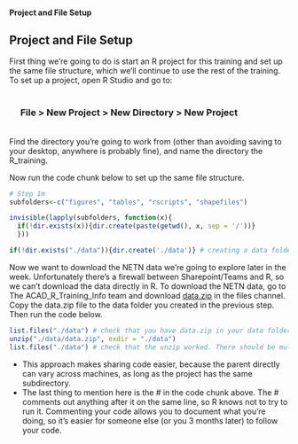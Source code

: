 #### Project and File Setup{.tabset}
<h2>Project and File Setup</h2>
First thing we're going to do is start an R project for this training and set up the same file structure, which we'll continue to use the rest of the training. To set up a project, open R Studio and go to: </br> </br><div style="text-indent:20px"> <h3>File > New Project > New Directory > New Project</h3></div></br> 
Find the directory you're going to work from (other than avoiding saving to your desktop, anywhere is probably fine), and name the directory the R_training. 

<p class='code'>Now run the code chunk below to set up the same file structure.</p> 

```r
# Step 1m 
subfolders<-c("figures", "tables", "rscripts", "shapefiles")

invisible(lapply(subfolders, function(x){
  if(!dir.exists(x)){dir.create(paste(getwd(), x, sep = '/'))}
  }))

if(!dir.exists("./data")){dir.create('./data')} # creating a data folder to store NETN data tables if it doesn't already exist. 
```

Now we want to download the NETN data we're going to explore later in the week. Unfortunately there's a firewall between Sharepoint/Teams and R, so we can't download the data directly in R. To download the NETN data, go to The ACAD_R_Training_Info team and download <a href="https://doimspp.sharepoint.com/sites/ACAD_R_Training_Info/Shared%20Documents/General/data/data.zip">data.zip</a> in the files channel. Copy the data.zip file to the data folder you created in the previous step. Then run the code below. 

```r
list.files("./data") # check that you have data.zip in your data folder
unzip("./data/data.zip", exdir = "./data")
list.files("./data") # check that the unzip worked. There should be multiple folders with datasets within each.
```

<ul><li>This approach makes sharing code easier, because the parent directly can vary across machines, as long as the project has the same subdirectory. </li>
<li>The last thing to mention here is the # in the code chunk above. The # comments out anything after it on the same line, so R knows not to try to run it. Commenting your code allows you to document what you're doing, so it's easier for someone else (or you 3 months later) to follow your code. </li></ul>
